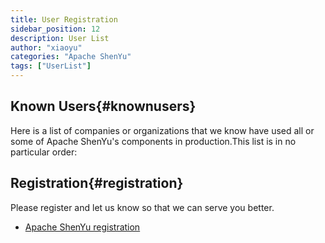 ```yaml
---
title: User Registration
sidebar_position: 12
description: User List
author: "xiaoyu"
categories: "Apache ShenYu"
tags: ["UserList"]
---
```



## Known Users{#knownusers}

Here is a list of companies or organizations that we know have used all or some of Apache ShenYu's components in production.This list is in no particular order:

<Users />

## Registration{#registration}

Please register and let us know so that we can serve you better.

* [Apache ShenYu registration](https://github.com/apache/incubator-shenyu/issues/68)
